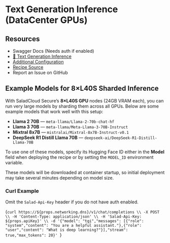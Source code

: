 # Text Generation Inference (DataCenter GPUs)

## Resources

- <Link url={`https://${props.networking.dns}/docs`}>Swagger Docs</Link> (Needs auth if enabled)
- [🤗 Text Generation Inference](https://huggingface.co/docs/text-generation-inference/index)
- [Additional Configuration](https://huggingface.co/docs/text-generation-inference/reference/launcher)
- [Recipe Source](https://github.com/SaladTechnologies/salad-recipes/tree/master/recipes/tgi-dc)
- <Link url={`https://github.com/SaladTechnologies/salad-recipes/issues/new?title=Text%20Generation%20Inference%20DataCenter&body=%3C%21---%20Please%20describe%20the%20issue%20you%20are%20having%20with%20this%20recipe%2C%20and%20include%20as%20much%20detail%20as%20possible%2C%20including%20any%20relevant%20logs.%20--%3E%0AImage%3A%20${props.container.image}`}>Report an Issue on GitHub</Link>

## Example Models for 8×L40S Sharded Inference

With SaladCloud Secure’s **8×L40S GPU** nodes (24GB VRAM each), you can run very large models by sharding them across all GPUs. Below are some example models that work well with this setup:

- **Llama 2 70B** — `meta-llama/Llama-2-70b-chat-hf`
- **Llama 3 70B** — `meta-llama/Meta-Llama-3-70B-Instruct`
- **Mixtral 8x7B** — `mistralai/Mixtral-8x7B-Instruct-v0.1`
- **DeepSeek R1 Distill Llama 70B** — `deepseek-ai/DeepSeek-R1-Distill-Llama-70B`

To use one of these models, specify its Hugging Face ID either in the **Model** field when deploying the recipe or by setting the `MODEL_ID` environment variable.

<Callout variation="info">
These models will be downloaded at container startup, so initial deployment may take several minutes depending on model size.
</Callout>

### Curl Example

<Callout variation="note">Omit the `Salad-Api-Key` header if you do not have auth enabled.</Callout>

<CodeBlock language="bash">{`curl https://${props.networking.dns}/v1/chat/completions \\
    -X POST \\
    -H 'Content-Type: application/json' \\
    -H 'Salad-Api-Key: ${props.apiKey}' \\
    -d '{"model": "tgi","messages": [{"role": "system","content": "You are a helpful assistant."},{"role": "user","content": "What is deep learning?"}],"stream": true,"max_tokens": 20}'
`}</CodeBlock>
